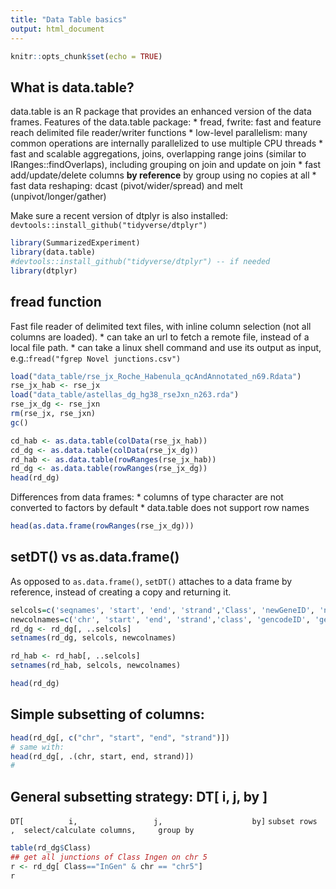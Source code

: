 ```yaml
---
title: "Data Table basics"
output: html_document
---
```


```r
knitr::opts_chunk$set(echo = TRUE)
```

## What is data.table?

data.table is an R package that provides an enhanced version of the data frames.
Features of the data.table package:
* fread, fwrite: fast and feature reach delimited file reader/writer functions
* low-level parallelism: many common operations are internally parallelized to use multiple CPU threads
* fast and scalable aggregations, joins, overlapping range joins (similar to IRanges::findOverlaps), including grouping on join and update on join
* fast add/update/delete columns __by reference__ by group using no copies at all
* fast data reshaping: dcast (pivot/wider/spread) and melt (unpivot/longer/gather)



Make sure a recent version of dtplyr is also installed:
`devtools::install_github("tidyverse/dtplyr")`

```r
library(SummarizedExperiment)
library(data.table)
#devtools::install_github("tidyverse/dtplyr") -- if needed
library(dtplyr)
```
## fread function
Fast file reader of delimited text files, with inline column selection (not all columns are loaded).
* can take an url to fetch a remote file, instead of a local file path.
* can take a linux shell command and use its output as input, e.g.:`fread("fgrep Novel junctions.csv")`


```r
load("data_table/rse_jx_Roche_Habenula_qcAndAnnotated_n69.Rdata")
rse_jx_hab <- rse_jx
load("data_table/astellas_dg_hg38_rseJxn_n263.rda")
rse_jx_dg <- rse_jxn
rm(rse_jx, rse_jxn)
gc()
```

```r
cd_hab <- as.data.table(colData(rse_jx_hab))
cd_dg <- as.data.table(colData(rse_jx_dg))
rd_hab <- as.data.table(rowRanges(rse_jx_hab))
rd_dg <- as.data.table(rowRanges(rse_jx_dg))
head(rd_dg)
```


Differences from data frames:
* columns of type character are not converted to factors by default
* data.table does not support row names 

```r
head(as.data.frame(rowRanges(rse_jx_dg)))
```


## setDT() vs as.data.frame()

As opposed to `as.data.frame()`, `setDT()` attaches to a data frame by reference, 
instead of creating a copy and returning it. 


```r
selcols=c('seqnames', 'start', 'end', 'strand','Class', 'newGeneID', 'newGeneSymbol', 'meanExprs')
newcolnames=c('chr', 'start', 'end', 'strand','class', 'gencodeID', 'gene', 'meanExpr')
rd_dg <- rd_dg[, ..selcols]
setnames(rd_dg, selcols, newcolnames)

rd_hab <- rd_hab[, ..selcols]
setnames(rd_hab, selcols, newcolnames)

head(rd_dg)

```

## Simple subsetting of columns:
```r
head(rd_dg[, c("chr", "start", "end", "strand")])
# same with:
head(rd_dg[, .(chr, start, end, strand)])
#

```

## General subsetting strategy: DT[ i, j, by ]

`  DT[          i,                 j,                    by]     `
`         subset rows ,  select/calculate columns,     group by   `

```r
table(rd_dg$Class)
## get all junctions of Class Ingen on chr 5
r <- rd_dg[ Class=="InGen" & chr == "chr5"]
r
```

